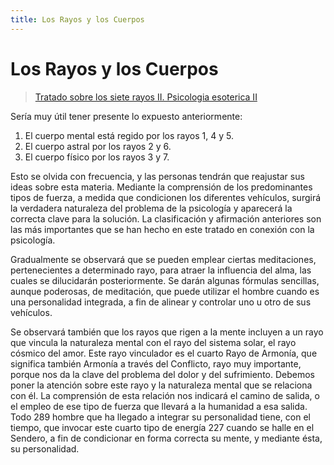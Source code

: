 ```yaml
---
title: Los Rayos y los Cuerpos
---
```


# Los Rayos y los Cuerpos

> [Tratado sobre los siete rayos II. Psicologia esoterica II](/tratado-sobre-los-siete-rayos-II/apropiacion-de-los-cuerpos#en288)

Sería muy útil tener presente lo expuesto anteriormente:

1. El cuerpo mental está regido por los rayos 1, 4 y 5.
2. El cuerpo astral por los rayos 2 y 6.
3. El cuerpo físico por los rayos 3 y 7.

Esto se olvida con frecuencia, y las personas tendrán que reajustar sus ideas sobre esta materia. Mediante la comprensión de los predominantes tipos de fuerza, a medida que condicionen los diferentes vehículos, surgirá la verdadera naturaleza del problema de la psicología y aparecerá la correcta clave para la solución. La clasificación y afirmación anteriores son las más importantes que se han hecho en este tratado en conexión con la psicología.

Gradualmente se observará que se pueden emplear ciertas meditaciones, pertenecientes a determinado rayo, para atraer la influencia del alma, las cuales se dilucidarán posteriormente. Se darán algunas fórmulas sencillas, aunque poderosas, de meditación, que puede utilizar el hombre cuando es una personalidad integrada, a fin de alinear y controlar uno u otro de sus vehículos.

Se observará también que los rayos que rigen a la mente incluyen a un rayo que vincula la naturaleza mental con el rayo del sistema solar, el rayo cósmico del amor. Este rayo vinculador es el cuarto Rayo de Armonía, que significa también Armonía a través del Conflicto, rayo muy importante, porque nos da la clave del problema del dolor y del sufrimiento. Debemos poner la atención sobre este rayo y la naturaleza mental que se relaciona con él. La comprensión de esta relación nos indicará el camino de salida, o el empleo de ese tipo de fuerza que llevará a la humanidad a esa salida. Todo <Pin lang="en">289</Pin> hombre que ha llegado a integrar su personalidad tiene, con el tiempo, que invocar este cuarto tipo de energía <Pin lang="es">227</Pin> cuando se halle en el Sendero, a fin de condicionar en forma correcta su mente, y mediante ésta, su personalidad.

